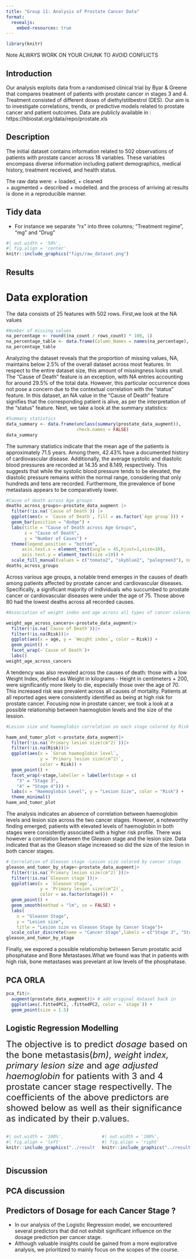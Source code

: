```yaml
---
title: "Group 11: Analysis of Prostate Cancer Data"
format:
  revealjs:
    embed-resources: true
---
```


```r
library(knitr)
```

Note ALWAYS WORK ON YOUR CHUNK TO AVOID CONFLICTS

## Introduction {.centered}

Our analysis exploits data from a randomised clinical trial by Byar & Greene that compares treatment of patients with prostate cancer in stages 3 and 4. Treatment consisted of different doses of diethylstilbestrol (DES). Our aim is to investigate correlations, trends, or predictive models related to prostate cancer and patient outcomes. Data are publicly available in : https://hbiostat.org/data/repo/prostate.xls

## Description

The initial dataset contains information related to 502 observations of patients with prostate cancer across 18 variables. These variables encompass diverse information including patient demographics, medical history, treatment received, and health status.

The raw data were: + loaded, + cleaned\
+ augmented + described + modelled. and the process of arriving at results is done in a reproducible manner.

## Tidy data

-   For instance we separate "rx" into three columns; "Treatment regime", "mg" and "Drug"

```r
#| out.width = '50%',
#| fig.align = 'center'
knitr::include_graphics("figs/raw_dataset.png")
```

## Results {.centered}

# Data exploration

The data consists of 25 features with 502 rows. First,we look at the NA values

```r
#Number of missing values
na_percentage <- round((na_count / rows_count) * 100, 1)
na_percentage_table <- data.frame(Column_Names = names(na_percentage), NA_Percentage = na_percentage)
na_percentage_table
```

Analyzing the dataset reveals that the proportion of missing values, NA, maintains below 2.5% of the overall dataset across most features. In respect to the entire dataset size, this amount of missingness looks small. The "Cause of Death" feature is an exception, with NA entries accounting for around 29.5% of the total data. However, this particular occurrence does not pose a concern due to the contextual correlation with the "status" feature. In this dataset, an NA value in the "Cause of Death" feature signifies that the corresponding patient is alive, as per the interpretation of the "status" feature. Next, we take a look at the summary statistics:

```r
#Summary statistics
data_summary <- data.frame(unclass(summary(prostate_data_augment)),
                           check.names = FALSE)
data_summary
```

The summary statistics indicate that the mean age of the patients is approximately 71.5 years. Among them, 42.43% have a documented history of cardiovascular disease. Additionally, the average systolic and diastolic blood pressures are recorded at 14.35 and 8.149, respectively. This suggests that while the systolic blood pressure tends to be elevated, the diastolic pressure remains within the normal range, considering that only hundreds and tens are recorded. Furthermore, the prevalence of bone metastasis appears to be comparatively lower.

```r
#Cause of death across Age groups
deaths_across_groups<-prostate_data_augment |>
  filter(!is.na(`Cause of Death`)) |>
  ggplot(aes(x = `Cause of Death`, fill = as.factor(`Age group`))) +
  geom_bar(position = "dodge") +
  labs(title = "Cause of Death across Age Groups",
       x = "Cause of Death",
       y = "Number of Cases") +
  theme(legend.position = "bottom", 
      axis.text.x = element_text(angle = 45,hjust=1,size=10), 
      axis.text.y = element_text(size =10)) +
  scale_fill_manual(values = c("tomato2", "skyblue2", "palegreen3"), name = "Age group", labels = c("< 75 years", "75 to 80 years", "> 80 years")) 
deaths_across_groups
```

Across various age groups, a notable trend emerges in the causes of death among patients affected by prostate cancer and cardiovascular diseases. Specifically, a significant majority of individuals who succumbed to prostate cancer or cardiovascular diseases were under the age of 75. Those above 80 had the lowest deaths across all recorded causes.

```r
#Association of weight index and age across all types of cancer colored by Risk

weight_age_across_cancers<-prostate_data_augment|> 
  filter(!is.na(`Cause of Death`))|>
  filter(!is.na(Risk))|>
  ggplot(aes(x = age, y = `Weight index`, color = Risk)) +
  geom_point() +
  facet_wrap(~`Cause of Death`)+
  labs()
weight_age_across_cancers
```

A tendency was also revealed across the causes of death: those with a low Weight Index, defined as Weight in kilograms - Height in centimeters + 200, were significantly more likely to die, especially those over the age of 70. This increased risk was prevalent across all causes of mortality. Patients at all reported ages were consistently identified as being at high risk for prostate cancer. Focusing now in prostate cancer, we took a look at a possible relationship between haemoglobin levels and the size of the lession.

```r
#Lesion size and haemoglobin correlation on each stage colored by Risk

haem_and_tumor_plot <-prostate_data_augment|>
  filter(!is.na(`Primary lesion size(cm^2)`))|>
  filter(!is.na(Risk))|>
  ggplot(aes(x = `Serum haemoglobin level`, 
             y = `Primary lesion size(cm^2)`, 
             color = Risk)) +
  geom_point() +
  facet_wrap(~stage,labeller = labeller(stage = c(
    "3" = "Stage 3",
    "4" = "Stage 4"))) +
  labs(x = "Haemoglobin Level", y = "Lesion Size", color = "Risk") +
  theme_minimal()
haem_and_tumor_plot
```

The analysis indicates an absence of correlation between haemoglobin levels and lesion size across the two cancer stages. However, a noteworthy finding emerged; patients with elevated levels of haemoglobin in both stages were consistently associated with a higher risk profile. There was however a correlation between the Gleason stage and the lesion size. Data indicated that as the Gleason stage increased so did the size of the lesion in both cancer stages.

```r
# Correlation of Gleason stage -Lesion size colored by cancer stage
gleason_and_tumor_by_stage<-prostate_data_augment|>
  filter(!is.na(`Primary lesion size(cm^2)`))|>
  filter(!is.na(`Gleason stage`))|>
  ggplot(aes(x = `Gleason stage`,
             y = `Primary lesion size(cm^2)`, 
             color = as.factor(stage))) +
  geom_point() +
  geom_smooth(method = "lm", se = FALSE) +
  labs(
    x = "Gleason Stage",
    y = "Lesion size",
    title = "Lesion size vs Gleason Stage by Cancer Stage")+
  scale_color_discrete(name = "Cancer Stage",labels = c("Stage 3", "Stage 4"))
gleason_and_tumor_by_stage
```

Finally, we expored a possible relationship between Serum prostatic acid phosphatase and Bone Metastases.What we found was that in patients with high risk, bone metastases was prevelant at low levels of the phosphatase.

## PCA ORLA

```r
pca_fit|>
  augment(prostate_data_augment)|> # add original dataset back in
  ggplot(aes(.fittedPC1, .fittedPC2, color = `stage`)) + 
  geom_point(size = 1.5)
```

## Logistic Regression Modelling

<font size="5"> The objective is to predict *dosage* based on the bone metastasis(*bm)*, *weight* i*ndex, primary lesion size* and a*ge adjusted haemoglobin* for patients with 3 and 4 prostate cancer stage respectivelly. The coefficients of the above predictors are showed below as well as their significance as indicated by their p.values. </font>

::: columns
::: {.column width="50%"}
```r
#| out.width = '100%',
#| fig.align = 'left'
knitr::include_graphics("../results/glm_01.png")

```
:::

::: {.column width="50%"}
```r
#| out.width = '100%',
#| fig.align = 'right'
knitr::include_graphics("../results/glm_02.png")
```
:::
:::

## Discussion {.centered}

## PCA discussion


## Predictors of Dosage for each Cancer Stage ?

-   In our analysis of the Logistic Regression model, we encountered several predictors that did not exhibit significant influence on the dosage prediction per cancer stage.
-   Although valuable insights could be gained from a more explorative analysis, we prioritized to mainly focus on the scopes of the course.
